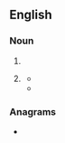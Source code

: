 {{also|PrP}}
==English==

===Noun===
{{en-noun|?}}

# {{initialism of|en|psychological refractory period}}
# {{lb|en|medicine}} {{initialism of|en|[[platelet]]-[[rich]] [[plasma]]}}
#* {{quote-book|en|year=2015|author=Anish R. Kadakia, Paul J. Switaj, Bryant S. Ho, Mohammed Alshouli, Daniel Fuchs, George Ochengele|chapter=Foot and Ankle Surgery: Hindfoot|editors=Cyril Mauffrey, David J. Hak|title=Passport for the Orthopedic Boards and FRCS Examination|location=Paris|publisher={{w|Springer Science+Business Media|Springer}}|doi=10.1007/978-2-8178-0475-0|isbn=9782817804743|page={{gbooks|anEKBwAAQBAJ|873|PRP}}|passage=High-energy extracorporal shock wave therapy and '''PRP''' have demonstrated efficacy in some trials compared to standard non-op treatment in the short term.}}
#* {{quote-journal|en
|author=Kathleen Hale|journal=The Guardian|title=Dr Orgasm will see you now: is the O-Shot what women need for better sex?|date=15 Sep 2016|passage=It has two steps: first, he extracts '''PRP''', or platelet-rich plasma, from a woman’s blood (usually taken from her arm). He then re-inserts it into the clitoris and the ceiling of her vagina with a syringe.
|url=https://www.theguardian.com/lifeandstyle/2016/sep/15/dr-charles-runels-o-shot-women-orgasm-sexual-cure}}

===Anagrams===
* {{anagrams|en|a=ppr|PPR|RPP|p.pr.}}